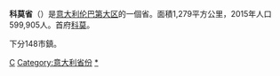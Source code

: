 {{Infobox_ProvinceIT |
  name                  = 科莫省 |
  native_name           = Provincia di Como |
  fullname              = |
  coatofarms            =  |
  image_map             = Como in Italy.svg |
  region                = [[伦巴第大区|伦巴第大区]] |
  capital               = [[科莫|科莫]] |
  commune               = 148 |
  area                  = 1279|
  population_as_of      = 2015年 |
  population            = 599,905 |
  populationdensity     = 470 |
  vehicle               = CO|
  postal_code           = 22100|
  telephone_prefix      = 031，0344，02|
  ISTAT                 = 013|
  president             = Fiorenzo Bongiasca |
}}
'''科莫省'''（{{lang-it|Provincia di Como}}）是[[意大利|意大利]][[伦巴第大区|伦巴第大区]]的一個省。面積1,279平方公里，2015年人口599,905人。首府[[科莫|科莫]]。

下分148市鎮。

{{Lombardy}}
{{科莫省市鎮}}
{{Authority control}}

[[Category:倫巴第大區省份|C]]
[[Category:意大利省份|Category:意大利省份]]
[[Category:科莫省|*]]